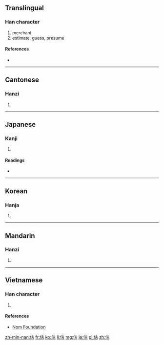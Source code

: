 ==Translingual==

===Han character===
{{Han char|rn=9|rad=人|as=05|sn=7|four=2426<sub>0</sub>|canj=人十口 (OJR)|ids=⿰[[亻]][[古]]}}

# merchant
# estimate, guess, presume

====References====
* {{Han ref|kx=0096.170|dkj=00467|dj=0205.010|hdz=10129.150|uh=4F30|ud=20272|bh=A6F4|bd=42740}}

----

==Cantonese==

===Hanzi===
{{yue-hanzi|jyut=|y=gu2, gu3}}

# {{defn|lang=yue|sort=人05}}

----

==Japanese==

===Kanji===
{{ja-kanji|grade=|rs=人05}}

# {{defn|lang=ja|sort=人05}}

====Readings====
* {{ja-readings|on=[[こ]] (ko)|kun=[[あきなう]] (akinau), [[あたい]] (atai)}}

----

==Korean==

===Hanja===
{{ko-hanja|hangeul=고|rv=go|mr=ko}}

# {{defn|lang=ko|sort=人05}}

----

==Mandarin==

===Hanzi===
{{cmn-hanzi|pin=[[gū]] ([[gu1]]), [[gǔ]] ([[gu3]]), [[gù]] ([[gu4]])|wg=ku<sup>1</sup>, ku<sup>3</sup>, ku<sup>4</sup>}}

# {{defn|lang=cmn|sort=人05}}

----

==Vietnamese==

===Han character===
{{vi-hantu|[[cô]], [[cố]]|rs=人05}}

# {{defn|lang=vi|sort=人05}}

====References====
*[http://nomfoundation.org/common/nom_details.php?codepoint=4f30 Nom Foundation]

[[zh-min-nan:估]]
[[fr:估]]
[[ko:估]]
[[li:估]]
[[mg:估]]
[[ja:估]]
[[pl:估]]
[[zh:估]]